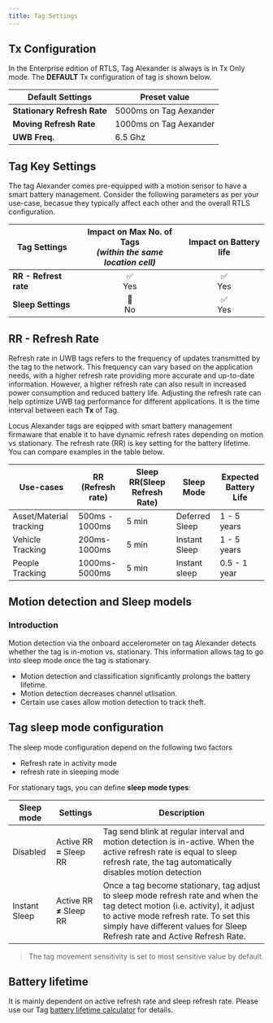 ```yaml
---
title: Tag Settings
---
```


## Tx Configuration

In the Enterprise edition of RTLS, Tag Alexander is always is in Tx Only mode. The **DEFAULT** Tx configuration of tag is shown below.

|**Default Settings**|**Preset value**|
|----   |----   |
|**Stationary Refresh Rate**| 5000ms on Tag Aexander | 
|**Moving Refresh Rate**| 1000ms on Tag Aexander | 
|**UWB Freq.**|6.5 Ghz|


## Tag Key Settings

The tag Alexander comes pre-equipped with a motion sensor to have a smart battery management. Consider the following parameters as per your use-case, becasue they typically affect each other and the overall RTLS configuration.

|**Tag Settings**|**Impact on Max No. of Tags** _<br />(within the same location cell)_ |**Impact on Battery life**|
|----|----|----|
|**RR - Refrest rate**|<center> ✅<br />Yes </center>|<center> ✅<br/>Yes </center>|
|**Sleep Settings**|<center> 🚫<br/>No </center>|<center> ✅<br/>Yes </center>| 

## RR - Refresh Rate
Refresh rate in UWB tags refers to the frequency of updates transmitted by the tag to the network. This frequency can vary based on the application needs, with a higher refresh rate providing more accurate and up-to-date information. However, a higher refresh rate can also result in increased power consumption and reduced battery life. Adjusting the refresh rate can help optimize UWB tag performance for different applications.
It is the time interval between each **Tx** of Tag.

Locus Alexander tags are eqipped with smart battery management firmaware that enable it to have dynamic refresh rates depending on motion vs stationary. The refresh rate (RR) is key setting for the battery lifetime. You can compare examples in the table below. 

|<b>Use-cases</b>|<b>RR (Refresh rate)</b>|<b>Sleep RR(Sleep Refresh Rate)</b>|<b>Sleep Mode</b>|<b>Expected Battery Life </b>|
|---|---|---|---|---|
|Asset/Material tracking|500ms - 1000ms|5 min|Deferred Sleep|1 - 5 years|
|Vehicle Tracking|200ms-1000ms|5 min|Instant Sleep|1 - 5 years|
|People Tracking|1000ms-5000ms|5 min|Instant sleep|0.5 - 1 year|

## Motion detection and Sleep models
### Introduction
Motion detection via the onboard accelerometer on tag Alexander detects whether the tag is in-motion vs. stationary. This information allows tag to go into sleep mode once the tag is stationary.
- Motion detection and classification significantly prolongs the battery lifetime.
- Motion detection decreases channel utlisation.
- Certain use cases allow motion detection to track theft.

## Tag sleep mode configuration
The sleep mode configuration depend on the following two factors
- Refresh rate in activity mode
- refresh rate in sleeping mode

For stationary tags, you can define **sleep mode types**:

|**Sleep mode**|**Settings**|**Description**|
|-|-|-|
|Disabled|Active RR **=** Sleep RR|Tag send blink at regular interval and motion detection is in-active. When the active refresh rate is equal to sleep refresh rate, the tag automatically disables motion detection|
|Instant Sleep|Active RR **≠** Sleep RR|Once a tag become stationary, tag adjust to sleep mode refresh rate and when the tag detect motion (i.e. activity), it adjust to active mode refresh rate. To set this simply have different values for Sleep Refresh rate and Active Refresh Rate.| 

> The tag movement sensitivity is set to most sensitive value by default.
## Battery lifetime
It is mainly dependent on active refresh rate and sleep refresh rate.
Please use our Tag [battery lifetime calculator]() for details.
